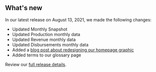 ## What's new

In our latest release on August 13, 2021, we made the following changes:

- Updated <Link href="/fact-sheet" linkType="default">Monthly Snapshot</Link>
- Updated <Link href="/downloads/production-by-month/" linkType="default">Production monthly data</Link>
- Updated <Link href="/downloads/revenue/" linkType="default">Revenue monthly data</Link>
- Updated <Link href="/downloads/disbursements-by-month/" linkType="default">Disbursements monthly data</Link>
- Added a [blog post about redesigning our homepage graphic](https://blog-nrrd.doi.gov)
- Added <Link href="/glossary" linkType="default">terms to our glossary page</Link> 





Review our [full release details](https://github.com/ONRR/nrrd/releases).
